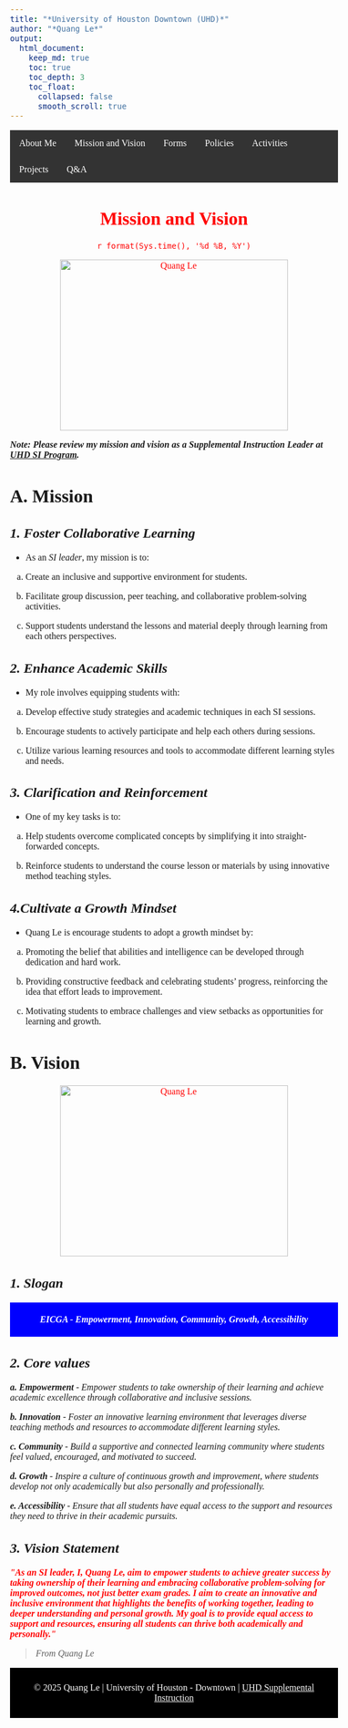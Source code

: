 ---
title: "*University of Houston Downtown (UHD)*"
author: "*Quang Le*"
output: 
  html_document:
    keep_md: true
    toc: true
    toc_depth: 3
    toc_float: 
      collapsed: false
      smooth_scroll: true
---


```{=html}
<style>
.centered {
  text-align: center;
  font-family: "Times New Roman", Times, serif;
  color: Red;
}
body {
  
  font-size: 12pt;
  font-family: "Times New Roman", Times, serif;
}
.navbar {
  overflow: hidden;
  background-color: #333;
}
.navbar a {
  float: left;
  font-size: 16px;
  color: white;
  text-align: center;
  padding: 14px 16px;
  text-decoration: none;
}
.navbar a:hover, .dropdown:hover .dropbtn {
  background-color: #ddd;
  color: black;
}
</style>

<div class="navbar"> 
  <a href="https://quangnhatm1.github.io">About Me</a>
  <a href=" https://quangnhatm1.github.io/https-quangnhatm1.github.io-mission-vision/">Mission and Vision</a> 
  <a href="https://quangnhatm1.github.io/https-quangnhatm1.github.io-forms/">Forms</a>
  <a href="https://quangnhatm1.github.io/https-quangnhatm1.github.io-policies-procedures/">Policies</a>
  <a href="https://quangnhatm1.github.io/https-quangnhatm1.github.io-activities/">Activities</a>
  <a href="https://quangnhatm1.github.io/https-quangnhatm1.github.io-projects/">Projects</a>
  <a href="https://quangnhatm1.github.io/https-quangnhatm1.github.io-QA/">Q&A</a>
      </div>
```
::: centered
<h1>**Mission and Vision**</h1>

<p>`r format(Sys.time(), '%d %B, %Y')`</p>
<img src="C:\Users\lequa\Downloads\mission image for SI leader.png" alt="Quang Le" style="width:400px;height: 300px;"/>

:::
***Note: Please review my mission and vision as a Supplemental Instruction Leader at [UHD SI Program](https://www.uhd.edu/sssl/supplemental-instruction/index.aspx).*** 


# **A. Mission**
## ***1. Foster Collaborative Learning***

- As an *SI leader*, my mission is to:

 a. Create an inclusive and supportive environment for students.
 
 b. Facilitate group discussion, peer teaching, and collaborative problem-solving activities.
 
 c. Support students understand the lessons and material deeply through learning from each others perspectives.

## ***2. Enhance Academic Skills***

- My role involves equipping students with:

 a. Develop effective study strategies and academic techniques in each SI sessions.
 
 b. Encourage students to actively participate and help each others during sessions.
 
 c. Utilize various learning resources and tools to accommodate different learning styles and needs.

## ***3. Clarification and Reinforcement***

- One of my key tasks is to:

a. Help students overcome complicated concepts by simplifying it into straight-forwarded concepts.

b. Reinforce students to understand the course lesson or materials by using innovative method teaching styles.

## ***4.Cultivate a Growth Mindset***

- Quang Le is encourage students to adopt a growth mindset by:

a. Promoting the belief that abilities and intelligence can be developed through dedication and hard work.

b. Providing constructive feedback and celebrating students' progress, reinforcing the idea that effort leads to improvement.

c. Motivating students to embrace challenges and view setbacks as opportunities for learning and growth.

# **B. Vision**

::: centered

<img src="C:\Users\lequa\Downloads\vision-what-is-it-why-does-it-matter-1.jpg" alt="Quang Le" style="width:400px;height: 300px;"/>

:::

## ***1. Slogan***

```{=html}
<div style="background-color: blue ; text-align: center; padding: 5px;">
<p style="color: white;"><strong><em>EICGA - Empowerment, Innovation, Community, Growth, Accessibility</em></strong></p>
</div>
```

## ***2. Core values***

***a. Empowerment*** - *Empower students to take ownership of their learning and achieve academic excellence through collaborative and inclusive sessions.*

***b. Innovation*** - *Foster an innovative learning environment that leverages diverse teaching methods and resources to accommodate different learning styles.*

***c. Community*** - *Build a supportive and connected learning community where students feel valued, encouraged, and motivated to succeed.*

***d. Growth*** - *Inspire a culture of continuous growth and improvement, where students develop not only academically but also personally and professionally.*

***e. Accessibility*** - *Ensure that all students have equal access to the support and resources they need to thrive in their academic pursuits.*

## ***3. Vision Statement***

```{=html}
 <p style="color: red;"><strong><em>"As an SI leader, I, Quang Le, aim to empower students to achieve greater success by taking ownership of their learning and embracing collaborative problem-solving for improved outcomes, not just better exam grades. I aim to create an innovative and inclusive environment that highlights the benefits of working together, leading to deeper understanding and personal growth. My goal is to provide equal access to support and resources, ensuring all students can thrive both academically and personally."</em></strong></p> 
</div>
```
> *From Quang Le*

```{=html}
<div style="background-color: black; text-align: center; padding: 10px;">
    <p style="color: white;">&copy; 2025 Quang Le | <a href="https://www.uhd.edu" style="color: white; text-decoration: none;">University of Houston - Downtown |  <a href="https://www.uhd.edu/sssl/supplemental-instruction/index.aspx" style="color: white; text-decoration: non; ">UHD Supplemental Instruction</a></p>
</div> 
```


